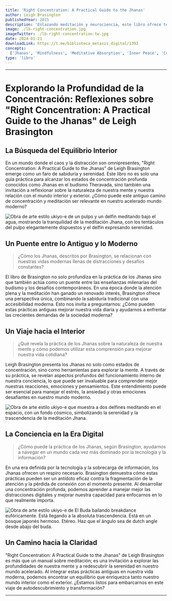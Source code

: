 ```yaml
---
title: 'Right Concentration: A Practical Guide to the Jhanas'
author: Leigh Brasington
publishedYear: 2015
description: 'Enlazando meditación y neurociencia, este libro ofrece técnicas para alcanzar los Jhanas, profundizando en la mente y el bienestar. Brasington une práctica budista y descubrimientos científicos para explorar la paz interior y la conciencia.'
image: ./lb-right-concentration.jpg
imageTwitter: ./lb-right-concentration-tw.jpg
date: 2024-01-21
downloadLink: https://t.me/biblioteca_metaxis_digital/1393
concepts:
  ['Jhanas', 'Mindfulness', 'Meditative Absorption', 'Inner Peace', 'Consciousness Exploration']
type: 'libro'
---
```


---

# Explorando la Profundidad de la Concentración: Reflexiones sobre "Right Concentration: A Practical Guide to the Jhanas" de Leigh Brasington

## La Búsqueda del Equilibrio Interior

En un mundo donde el caos y la distracción son omnipresentes, "Right Concentration: A Practical Guide to the Jhanas" de Leigh Brasington emerge como un faro de sabiduría y serenidad. Este libro no es solo una guía práctica para alcanzar los estados de concentración profunda conocidos como Jhanas en el budismo Theravada, sino también una invitación a reflexionar sobre la naturaleza de nuestra mente y nuestra relación con el mundo interior y exterior. ¿Cómo puede este antiguo camino de concentración y meditación ser relevante en nuestro acelerado mundo moderno?

![Obra de arte estilo ukiyo-e de un pulpo y un delfín meditando bajo el agua, mostrando la tranquilidad de la meditación Jhana, con los tentáculos del pulpo elegantemente dispuestos y el delfín expresando serenidad.](./lb-right-concentration-1.jpg)

## Un Puente entre lo Antiguo y lo Moderno

> ¿Cómo los Jhanas, descritos por Brasington, se relacionan con nuestras vidas modernas llenas de distracciones y desafíos constantes?

El libro de Brasington no solo profundiza en la práctica de los Jhanas sino que también actúa como un puente entre las enseñanzas milenarias del budismo y los desafíos contemporáneos. En una época donde la atención plena y la meditación han ganado un renovado interés, Brasington ofrece una perspectiva única, combinando la sabiduría tradicional con una accesibilidad moderna. Esto nos invita a preguntarnos: ¿Cómo pueden estas prácticas antiguas mejorar nuestra vida diaria y ayudarnos a enfrentar las crecientes demandas de la sociedad moderna?

## Un Viaje hacia el Interior

> ¿Qué revela la práctica de los Jhanas sobre la naturaleza de nuestra mente y cómo podemos utilizar esta comprensión para mejorar nuestra vida cotidiana?

Leigh Brasington presenta los Jhanas no solo como estados de concentración, sino como herramientas para explorar la mente. A través de su práctica, se revelan aspectos profundos del funcionamiento interno de nuestra conciencia, lo que puede ser invaluable para comprender mejor nuestras reacciones, emociones y pensamientos. Este entendimiento puede ser esencial para manejar el estrés, la ansiedad y otras emociones desafiantes en nuestro mundo moderno.

![Obra de arte estilo ukiyo-e que muestra a dos delfines meditando en el espacio, con un fondo cósmico, simbolizando la serenidad y la trascendencia de la meditación Jhana.](./lb-right-concentration-2.jpg)

## La Conciencia en la Era Digital

> ¿Cómo puede la práctica de los Jhanas, según Brasington, ayudarnos a navegar en un mundo cada vez más dominado por la tecnología y la información?

En una era definida por la tecnología y la sobrecarga de información, los Jhanas ofrecen un respiro necesario. Brasington demuestra cómo estas prácticas pueden ser un antídoto eficaz contra la fragmentación de la atención y la pérdida de conexión con el momento presente. Al desarrollar una concentración profunda, podemos aprender a manejar mejor las distracciones digitales y mejorar nuestra capacidad para enfocarnos en lo que realmente importa.

![Obra de arte estilo ukiyo-e de El Buda bailando breakdance eufóricamente. Está llegando a la absoluta trascendencia. Está en un bosque japonés hermoso. Etéreo. Haz que el ángulo sea de dutch angle desde abajo del buda.](./lb-right-concentration-3.jpg)

## Un Camino hacia la Claridad

"Right Concentration: A Practical Guide to the Jhanas" de Leigh Brasington es más que un manual sobre meditación; es una invitación a explorar las profundidades de nuestra mente y a redescubrir la serenidad en nuestro mundo acelerado. Al integrar estas prácticas antiguas en nuestra vida moderna, podemos encontrar un equilibrio que enriquezca tanto nuestro mundo interior como el exterior. ¿Estamos listos para embarcarnos en este viaje de autodescubrimiento y transformación?

---
